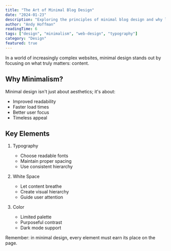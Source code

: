 ```yaml
---
title: "The Art of Minimal Blog Design"
date: "2024-01-23"
description: "Exploring the principles of minimal blog design and why less is more"
author: "Andy Hoffman"
readingTime: 6
tags: ["design", "minimalism", "web-design", "typography"]
category: "Design"
featured: true
---
```


In a world of increasingly complex websites, minimal design stands out by focusing on what truly matters: content.

## Why Minimalism?

Minimal design isn't just about aesthetics; it's about:

- Improved readability
- Faster load times
- Better user focus
- Timeless appeal

## Key Elements

1. Typography

   - Choose readable fonts
   - Maintain proper spacing
   - Use consistent hierarchy

2. White Space

   - Let content breathe
   - Create visual hierarchy
   - Guide user attention

3. Color
   - Limited palette
   - Purposeful contrast
   - Dark mode support

Remember: in minimal design, every element must earn its place on the page.
